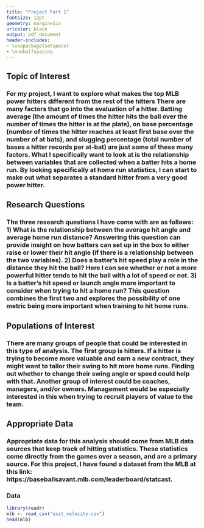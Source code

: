 ```yaml
---
title: "Project Part 1" 
fontsize: 12pt
geometry: margin=1in
urlcolor: black
output: pdf_document
header-includes:
- \usepackage{setspace}
- \onehalfspacing
---
```


## Topic of Interest
### For my project, I want to explore what makes the top MLB power hitters different from the rest of the hitters There are many factors that go into the evaluation of a hitter. Batting average (the amount of times the hitter hits the ball over the number of times the hitter is at the plate), on base percentage (number of times the hitter reaches at least first base over the number of at bats), and slugging percentage (total number of bases a hitter records per at-bat) are just some of these many factors. What I specifically want to look at is the relationship between variables that are collected when a batter hits a home run. By looking specifically at home run statistics, I can start to make out what separates a standard hitter from a very good power hitter.

## Research Questions
### The three research questions I have come with are as follows: 1) What is the relationship between the average hit angle and average home run distance? Answering this question can provide insight on how batters can set up in the box to either raise or lower their hit angle (if there is a relationship between the two variables). 2) Does a batter's hit speed play a role in the distance they hit the ball? Here I can see whether or not a more powerful hitter tends to hit the ball with a lot of speed or not. 3) Is a batter's hit speed or launch angle more important to consider when trying to hit a home run? This question combines the first two and explores the possibility of one metric being more important when training to hit home runs. 

## Populations of Interest
### There are many groups of people that could be interested in this type of analysis. The first group is hitters. If a hitter is trying to become more valuable and earn a new contract, they might want to tailor their swing to hit more home runs. Finding out whether to change their swing angle or speed could help with that. Another group of interest could be coaches, managers, and/or owners. Management would be especially interested in this when trying to recruit players of value to the team.
\newpage
## Appropriate Data
### Appropriate data for this analysis should come from MLB data sources that keep track of hitting statistics. These statistics come directly from the games over a season, and are a primary source. For this project, I have found a dataset from the MLB at this link: https://baseballsavant.mlb.com/leaderboard/statcast.

### Data
```r
library(readr)
mlb <- read_csv("exit_velocity.csv")
head(mlb)
```

